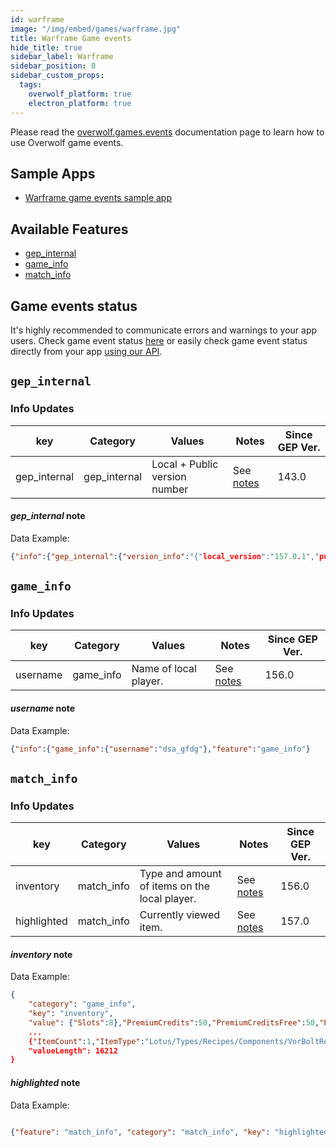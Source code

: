 ```yaml
---
id: warframe
image: "/img/embed/games/warframe.jpg"
title: Warframe Game events
hide_title: true
sidebar_label: Warframe
sidebar_position: 0
sidebar_custom_props:
  tags:
    overwolf_platform: true
    electron_platform: true
---
```


<!-- GENERATED USING /scripts/generate.js -->

<head>
  <meta name="keywords" content="API for Warframe, Warframe API, SDK for Warframe, Warframe SDK"/>
</head>

<GameInfo gameId={8954} page="docs" />

Please read the [overwolf.games.events](/api/live-game-data) documentation page to learn how to use Overwolf game events.

## Sample Apps
* [Warframe game events sample app](https://github.com/overwolf/events-sample-app)

## Available Features

* [gep_internal](#gep_internal)
* [game_info](#game_info)
* [match_info](#match_info)

## Game events status

It's highly recommended to communicate errors and warnings to your app users. Check game event status [here](/status/) or easily check game event status directly from your app [using our API](/topics/using-events/how-to-check-events-status-from-app).

## `gep_internal`

### Info Updates

key          | Category    | Values                    | Notes                 | Since GEP Ver. |
------------ | ------------| ------------------------- | --------------------- | ------------- | 
gep_internal | gep_internal| Local + Public version number|See [notes](#gep_internal-note)|   143.0       |

#### *gep_internal* note

Data Example:

```json
{"info":{"gep_internal":{"version_info":"{"local_version":"157.0.1","public_version":"157.0.1","is_updated":true}"}},"feature":"gep_internal"}
```

## `game_info`

### Info Updates

key          | Category    | Values                    | Notes                 | Since GEP Ver. |
------------ | ------------| ------------------------- | --------------------- | ------------- | 
username    | game_info   | Name of local player.      |See [notes](#username-note)|   156.0       |

#### *username* note

Data Example:

```json
{"info":{"game_info":{"username":"dsa_gfdg"},"feature":"game_info"}
```

## `match_info`

### Info Updates

key          | Category    | Values                    | Notes                 | Since GEP Ver. |
------------ | ------------| ------------------------- | --------------------- | ------------- | 
inventory    | match_info  | Type and amount of items on the local player.|See [notes](#inventory-note)|   156.0       |
highlighted  | match_info  | Currently viewed item.    |See [notes](#highlighted-note)|   157.0       |


#### *inventory* note

Data Example:

```json
{
    "category": "game_info",
    "key": "inventory",
    "value": {"Slots":8},"PremiumCredits":50,"PremiumCreditsFree":50,"PveBonusLoadoutBin":{"Slots":0},"PvpBonusLoadoutBin":{"Slots":0},
    ...
    {"ItemCount":1,"ItemType":"Lotus/Types/Recipes/Components/VorBoltRemoverFakeItem"}],
    "valueLength": 16212
}
```

#### *highlighted* note

Data Example:

```json

{"feature": "match_info", "category": "match_info", "key": "highlighted", "data": "{\"name\":\"/Lotus/StoreItems/Types/Game/Projections/T1VoidProjectionWispPrimeABronze\",\"riven_details\":[]}"}

```
